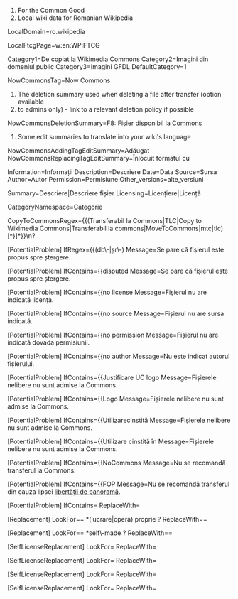 ﻿# For the Common Good
# Local wiki data for Romanian Wikipedia

LocalDomain=ro.wikipedia

LocalFtcgPage=w:en:WP:FTCG

Category1=De copiat la Wikimedia Commons
Category2=Imagini din domeniul public
Category3=Imagini GFDL‎
DefaultCategory=1

NowCommonsTag=Now Commons

# The deletion summary used when deleting a file after transfer (option available
# to admins only) - link to a relevant deletion policy if possible
NowCommonsDeletionSummary=[[WP:CȘR#F8|F8]]: Fișier disponibil la [[:C:|Commons]]

# Some edit summaries to translate into your wiki's language
NowCommonsAddingTagEditSummary=Adăugat {{now Commons}} 
NowCommonsReplacingTagEditSummary=Înlocuit formatul {{TLC}} cu {{now Commons}} 

Information=Informații
Description=Descriere
Date=Data
Source=Sursa
Author=Autor
Permission=Permisiune
Other_versions=alte_versiuni

Summary=Descriere|Descriere fișier
Licensing=Licențiere|Licență

CategoryNamespace=Categorie

CopyToCommonsRegex={{(Transferabil la Commons|TLC|Copy to Wikimedia Commons|Transferabil la commons|MoveToCommons|mtc|tlc)[^}]*}}\n?

[PotentialProblem]
IfRegex={{(db\-|șr\-)
Message=Se pare că fișierul este propus spre ștergere.

[PotentialProblem]
IfContains={{disputed
Message=Se pare că fișierul este propus spre ștergere.

[PotentialProblem]
IfContains={{no license
Message=Fișierul nu are indicată licența.

[PotentialProblem]
IfContains={{no source
Message=Fișierul nu are sursa indicată.

[PotentialProblem]
IfContains={{no permission
Message=Fișierul nu are indicată dovada permisiunii.

[PotentialProblem]
IfContains={{no author
Message=Nu este indicat autorul fișierului.

[PotentialProblem]
IfContains={{Justificare UC logo
Message=Fișierele nelibere nu sunt admise la Commons.

[PotentialProblem]
IfContains={{Logo
Message=Fișierele nelibere nu sunt admise la Commons.

[PotentialProblem]
IfContains={{Utilizarecinstită
Message=Fișierele nelibere nu sunt admise la Commons.

[PotentialProblem]
IfContains={{Utilizare cinstită în
Message=Fișierele nelibere nu sunt admise la Commons.

[PotentialProblem]
IfContains={{NoCommons
Message=Nu se recomandă transferul la Commons.

[PotentialProblem]
IfContains={{FOP
Message=Nu se recomandă transferul din cauza lipsei [[:C:COM:FOP|libertății de panoramă]].

[PotentialProblem]
IfContains={{FOP Romania
Message=Nu se recomandă transferul din cauza lipsei [[:C:COM:FOP|libertății de panoramă]].

[Replacement]
LookFor={{GFDL-1.1-plus([^\}]*)}}
ReplaceWith={{GFDL-1.1,1.2,1.3}}

[Replacement]
LookFor={{(PD-user|DP-utilizator)([^\}]*)}}
ReplaceWith={{PD-user-w|project=wikipedia|language=ro|user=%%OriginalUploader%%}}

[Replacement]
LookFor== *(lucrare|operă) proprie ?
ReplaceWith== {{own work by original uploader}}

[Replacement]
LookFor== *self\-made ?
ReplaceWith== {{own work by original uploader}}

[SelfLicenseReplacement]
LookFor={{PD-self([^\}]*)}}
ReplaceWith={{PD-user-w|project=wikipedia|language=ro|user=%%OriginalUploader%%}}

[SelfLicenseReplacement]
LookFor={{DP-personal([^\}]*)}}
ReplaceWith={{PD-user-w|project=wikipedia|language=ro|user=%%OriginalUploader%%}}

[SelfLicenseReplacement]
LookFor={{GFDL-self([^\}]*)}}
ReplaceWith={{GFDL-user|%%OriginalUploader%%|b$1}}

[SelfLicenseReplacement]
LookFor={{self([^\}]*)}}
ReplaceWith={{self$1|author=[[%%InterwikiLinkPrefix%%:%%OriginalUploader%%|]]}}
